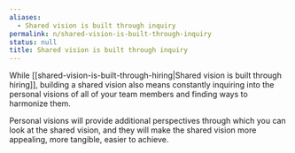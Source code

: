 ```yaml
---
aliases:
  - Shared vision is built through inquiry
permalink: n/shared-vision-is-built-through-inquiry
status: null
title: Shared vision is built through inquiry
---
```

While [[shared-vision-is-built-through-hiring|Shared vision is built through hiring]], building a shared vision also means constantly inquiring into the personal visions of all of your team members and finding ways to harmonize them.

Personal visions will provide additional perspectives through which you can look at the shared vision, and they will make the shared vision more appealing, more tangible, easier to achieve.
